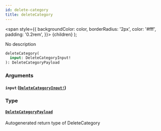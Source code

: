 ```yaml
---
id: delete-category
title: deleteCategory
---
```


<span
style={{
      backgroundColor: color,
      borderRadius: '2px',
      color: '#fff',
      padding: '0.2rem',
    }}>
{children}
</span>
);

No description

```graphql
deleteCategory(
  input: DeleteCategoryInput!
): DeleteCategoryPayload

```

### Arguments

#### `input` ([`DeleteCategoryInput!`](/docs/api/inputs/delete-category-input))

### Type

#### [`DeleteCategoryPayload`](/docs/api/objects/delete-category-payload)

Autogenerated return type of DeleteCategory
